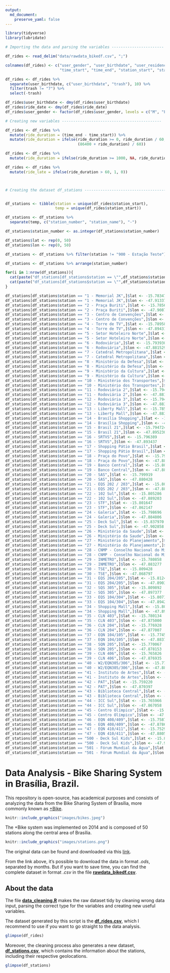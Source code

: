 ```yaml
---
output:
  md_document:
    preserve_yaml: false
---
```


```r
library(tidyverse)
library(lubridate)

# Importing the data and parsing the variables -----------------------

df_rides <- read_delim("data/rawdata_bikedf.csv", ";")

colnames(df_rides) <- c("user_gender", "user_birthdate", "user_residence", "ride_date", 
                        "time_start", "time_end", "station_start", "station_end")

df_rides <- df_rides %>% 
  separate(user_birthdate, c("user_birthdate", "trash"), 10) %>% 
  filter(trash != "7") %>% 
  select(-trash)

df_rides$user_birthdate <- dmy(df_rides$user_birthdate)
df_rides$ride_date <- dmy(df_rides$ride_date)
df_rides$user_gender <- factor(df_rides$user_gender, levels = c("M", "F"), labels = c("M", "F"))

# Creating new variables --------------------------------------------

df_rides <- df_rides %>% 
  mutate(ride_duration = (time_end - time_start)) %>% 
  mutate(ride_duration = ifelse(ride_duration >= 0, ride_duration / 60,
                                (86400 + ride_duration) / 60))

df_rides <- df_rides %>% 
  mutate(ride_duration = ifelse(ride_duration >= 1000, NA, ride_duration))

df_rides <- df_rides %>% 
  mutate(ride_late = ifelse(ride_duration > 60, 1, 0))



# Creating the dataset df_stations ----------------------------------------


df_stations <- tibble(station = unique(df_rides$station_start),
                      temp = unique(df_rides$station_start))

df_stations <- df_stations %>% 
  separate(temp, c("station_number", "station_name"), "-")

df_stations$station_number <- as.integer(df_stations$station_number)

df_stations$lat <- rep(0, 50)
df_stations$lon <- rep(0, 50)

df_stations <- df_stations %>% filter(station != "900 - Estação Teste")

df_stations <- df_stations %>% arrange(station_number)

for(i in 1:nrow(df_stations)){
  cat(paste("df_stations[df_stations$station == \"",df_stations$station[i],"\",]$lat <- \n", sep = ""))
  cat(paste("df_stations[df_stations$station == \"",df_stations$station[i],"\",]$lon <- \n", sep = ""))
}

df_stations[df_stations$station == "1 - Memorial JK",]$lat <- -15.783479
df_stations[df_stations$station == "1 - Memorial JK",]$lon <- -47.913372
df_stations[df_stations$station == "2 - Praça Buriti",]$lat <- -15.785651
df_stations[df_stations$station == "2 - Praça Buriti",]$lon <- -47.908750
df_stations[df_stations$station == "3 - Centro de Convenções",]$lat <- -15.786409
df_stations[df_stations$station == "3 - Centro de Convenções",]$lon <- -47.899865
df_stations[df_stations$station == "4 - Torre de TV",]$lat <- -15.789581
df_stations[df_stations$station == "4 - Torre de TV",]$lon <- -47.894312
df_stations[df_stations$station == "5 - Setor Hoteleiro Norte",]$lat <- -15.789029
df_stations[df_stations$station == "5 - Setor Hoteleiro Norte",]$lon <- -47.891015
df_stations[df_stations$station == "6 - Rodoviária",]$lat <- -15.793930
df_stations[df_stations$station == "6 - Rodoviária",]$lon <- -47.881529
df_stations[df_stations$station == "7 - Catedral Metropolitana",]$lat <- -15.797438
df_stations[df_stations$station == "7 - Catedral Metropolitana",]$lon <- -47.874552
df_stations[df_stations$station == "8 - Ministério da Defesa",]$lat <- -15.795867
df_stations[df_stations$station == "8 - Ministério da Defesa",]$lon <- -47.870901
df_stations[df_stations$station == "9 - Ministério da Cultura",]$lat <- -15.798295
df_stations[df_stations$station == "9 - Ministério da Cultura",]$lon <- -47.871807
df_stations[df_stations$station == "10 - Ministério dos Transportes",]$lat <- -15.796830
df_stations[df_stations$station == "10 - Ministério dos Transportes",]$lon <- -47.867795
df_stations[df_stations$station == "11 - Rodoviária 2",]$lat <- -15.794622
df_stations[df_stations$station == "11 - Rodoviária 2",]$lon <- -47.881721
df_stations[df_stations$station == "12 - Rodoviária 3",]$lat <- -15.794242
df_stations[df_stations$station == "12 - Rodoviária 3",]$lon <- -47.883524
df_stations[df_stations$station == "13 - Liberty Mall",]$lat <- -15.785720
df_stations[df_stations$station == "13 - Liberty Mall",]$lon <- -47.883563
df_stations[df_stations$station == "14 - Brasília Shopping",]$lat <- -15.786409
df_stations[df_stations$station == "14 - Brasília Shopping",]$lon <- -47.887898
df_stations[df_stations$station == "15 - Brasil 21",]$lat <- -15.794724
df_stations[df_stations$station == "15 - Brasil 21",]$lon <- -47.895230
df_stations[df_stations$station == "16 - SRTVS",]$lat <- -15.796389
df_stations[df_stations$station == "16 - SRTVS",]$lon <- -47.893437
df_stations[df_stations$station == "17 - Shopping Pátio Brasil",]$lat <- -15.795827
df_stations[df_stations$station == "17 - Shopping Pátio Brasil",]$lon <- -47.890914
df_stations[df_stations$station == "18 - Praça do Povo",]$lat <- -15.798575
df_stations[df_stations$station == "18 - Praça do Povo",]$lon <- -47.889059
df_stations[df_stations$station == "19 - Banco Central",]$lat <- -15.802146
df_stations[df_stations$station == "19 - Banco Central",]$lon <- -47.883785
df_stations[df_stations$station == "20 - SAS",]$lat <- -15.799919
df_stations[df_stations$station == "20 - SAS",]$lon <- -47.880428
df_stations[df_stations$station == "21 - EQS 202 / 203",]$lat <- -15.807616
df_stations[df_stations$station == "21 - EQS 202 / 203",]$lon <- -47.885283
df_stations[df_stations$station == "22 - 102 Sul",]$lat <- -15.805286
df_stations[df_stations$station == "22 - 102 Sul",]$lon <- -47.889203
df_stations[df_stations$station == "23 - STF",]$lat <- -15.801647
df_stations[df_stations$station == "23 - STF",]$lon <- -47.862147
df_stations[df_stations$station == "24 - Galeria",]$lat <- -15.798696
df_stations[df_stations$station == "24 - Galeria",]$lon <- -47.884806
df_stations[df_stations$station == "25 - Deck Sul",]$lat <- -15.837970
df_stations[df_stations$station == "25 - Deck Sul",]$lon <- -47.902858
df_stations[df_stations$station == "26 - Ministério da Saude",]$lat <- -15.799611
df_stations[df_stations$station == "26 - Ministério da Saude",]$lon <- -47.868395
df_stations[df_stations$station == "27 - Ministério do Planejamento",]$lat <- -15.794664
df_stations[df_stations$station == "27 - Ministério do Planejamento",]$lon <- -47.874487
df_stations[df_stations$station == "28 - CNMP - Conselho Nacional do Ministério Público",]$lat <- -15.804550
df_stations[df_stations$station == "28 - CNMP - Conselho Nacional do Ministério Público",]$lon <- -47.867038
df_stations[df_stations$station == "29 - INMETRO",]$lat <- -15.780858
df_stations[df_stations$station == "29 - INMETRO",]$lon <- -47.883277
df_stations[df_stations$station == "30 - TSE",]$lat <- -15.809428
df_stations[df_stations$station == "30 - TSE",]$lon <- -47.868797
df_stations[df_stations$station == "31 - EQS 204/205",]$lat <- -15.812401
df_stations[df_stations$station == "31 - EQS 204/205",]$lon <- -47.890381
df_stations[df_stations$station == "32 - SQS 305",]$lat <- -15.809892
df_stations[df_stations$station == "32 - SQS 305",]$lon <- -47.897377
df_stations[df_stations$station == "33 - EQS 104/304",]$lat <- -15.807126
df_stations[df_stations$station == "33 - EQS 104/304",]$lon <- -47.894236
df_stations[df_stations$station == "34 - Shopping Mall",]$lat <- -15.802090
df_stations[df_stations$station == "34 - Shopping Mall",]$lon <- -47.892749
df_stations[df_stations$station == "35 - CLN 403",]$lat <- -15.780134
df_stations[df_stations$station == "35 - CLN 403",]$lon <- -47.875000
df_stations[df_stations$station == "36 - CLN 204",]$lat <- -15.776928
df_stations[df_stations$station == "36 - CLN 204",]$lon <- -47.877007
df_stations[df_stations$station == "37 - EQN 104/105",]$lat <- -15.774583
df_stations[df_stations$station == "37 - EQN 104/105",]$lon <- -47.883707
df_stations[df_stations$station == "38 - SQN 205",]$lat <- -15.770067
df_stations[df_stations$station == "38 - SQN 205",]$lon <- -47.878153
df_stations[df_stations$station == "39 - CLN 406",]$lat <- -15.765826
df_stations[df_stations$station == "39 - CLN 406",]$lon <- -47.876935
df_stations[df_stations$station == "40 - W2/EQN305/306",]$lat <- -15.771618
df_stations[df_stations$station == "40 - W2/EQN305/306",]$lon <- -47.887756
df_stations[df_stations$station == "41 - Instituto de Artes",]$lat <- -15.763955
df_stations[df_stations$station == "41 - Instituto de Artes",]$lon <- -47.870486
df_stations[df_stations$station == "42 - PAT",]$lat <- -15.759220
df_stations[df_stations$station == "42 - PAT",]$lon <- -47.870397
df_stations[df_stations$station == "43 - Biblioteca Central",]$lat <- -15.761123
df_stations[df_stations$station == "43 - Biblioteca Central",]$lon <- -47.867443
df_stations[df_stations$station == "44 - ICC Sul",]$lat <- -15.765966
df_stations[df_stations$station == "44 - ICC Sul",]$lon <- -47.867058
df_stations[df_stations$station == "45 - Centro Olímpico",]$lat <- -15.765133
df_stations[df_stations$station == "45 - Centro Olímpico",]$lon <- -47.857989
df_stations[df_stations$station == "46 - EQN 408/409",]$lat <- -15.758767
df_stations[df_stations$station == "46 - EQN 408/409",]$lon <- -47.878664
df_stations[df_stations$station == "47 - EQN 410/411",]$lat <- -15.752944
df_stations[df_stations$station == "47 - EQN 410/411",]$lon <- -47.880552
df_stations[df_stations$station == "500 - Deck Sul Kids",]$lat <- -15.837818
df_stations[df_stations$station == "500 - Deck Sul Kids",]$lon <- -47.902195
df_stations[df_stations$station == "501 - Fórum Mundial da Água",]$lat <- -15.835700
df_stations[df_stations$station == "501 - Fórum Mundial da Água",]$lon <- -47.861808

```

# Data Analysis - Bike Sharing System in Brasília, Brazil.

This repository is open-source, has academical purposes and consists of analyzing the data from the Bike Sharing System of Brasília, more commonly known as [+Bike](http://maisbikecompartilhada.com.br/).  
  
```r
knitr::include_graphics("images/bikes.jpeg")
```
  
The +Bike system was implemented on 2014 and is composed of 50 stations along the central area of Brasília.  

```r
knitr::include_graphics("images/stations.png")
```  
  
  
The original data can be found and downloaded via this [link](http://www.dados.df.gov.br/dataset/viagens-feitas-com-o-sistema-de-bicicletas-compartilhadas-do-distrito-federal).  

From the link above, it's possible to download the data in format *.ods*, separated by months. But if you want to save time, you can find the complete dataset in format *.csv* in the file [**rawdata_bikedf.csv**](data/rawdata_bikedf.csv).  

## About the data

The file [**data_cleaning.R**](R scripts/data_cleaning.R) makes the raw dataset tidy by cleaning wrong data input, parsing the correct type for the variables and creating new useful variables.  

The dataset generated by this script is the [**df_rides.csv**](data/df_rides.csv), which I recommend to use if you want to go straight to the data analysis.  

```r
glimpse(df_rides)
```


Moreover, the cleaning process also generates a new dataset, [**df_stations.csv**](data/df_stations.csv), which contains the information about the stations, including their respective geolocations.

```r
glimpse(df_stations)
```

